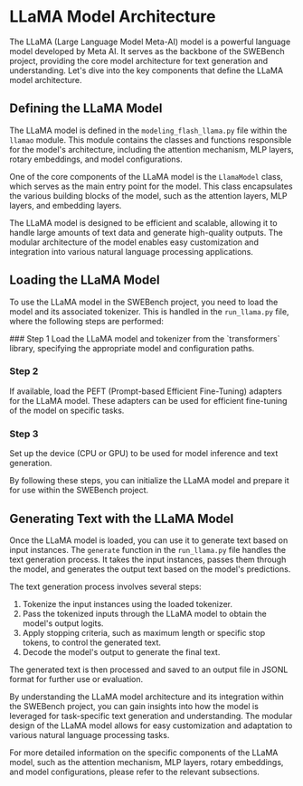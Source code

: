 
# LLaMA Model Architecture

The LLaMA (Large Language Model Meta-AI) model is a powerful language model developed by Meta AI. It serves as the backbone of the SWEBench project, providing the core model architecture for text generation and understanding. Let's dive into the key components that define the LLaMA model architecture.

## Defining the LLaMA Model
The LLaMA model is defined in the `modeling_flash_llama.py` file within the `llamao` module. This module contains the classes and functions responsible for the model's architecture, including the attention mechanism, MLP layers, rotary embeddings, and model configurations.

One of the core components of the LLaMA model is the `LlamaModel` class, which serves as the main entry point for the model. This class encapsulates the various building blocks of the model, such as the attention layers, MLP layers, and embedding layers.

<Callout type="info">
The LLaMA model is designed to be efficient and scalable, allowing it to handle large amounts of text data and generate high-quality outputs. The modular architecture of the model enables easy customization and integration into various natural language processing applications.
</Callout>

## Loading the LLaMA Model
To use the LLaMA model in the SWEBench project, you need to load the model and its associated tokenizer. This is handled in the `run_llama.py` file, where the following steps are performed:

<Steps>
### Step 1
Load the LLaMA model and tokenizer from the `transformers` library, specifying the appropriate model and configuration paths.

### Step 2
If available, load the PEFT (Prompt-based Efficient Fine-Tuning) adapters for the LLaMA model. These adapters can be used for efficient fine-tuning of the model on specific tasks.

### Step 3
Set up the device (CPU or GPU) to be used for model inference and text generation.
</Steps>

By following these steps, you can initialize the LLaMA model and prepare it for use within the SWEBench project.

## Generating Text with the LLaMA Model
Once the LLaMA model is loaded, you can use it to generate text based on input instances. The `generate` function in the `run_llama.py` file handles the text generation process. It takes the input instances, passes them through the model, and generates the output text based on the model's predictions.

The text generation process involves several steps:

1. Tokenize the input instances using the loaded tokenizer.
2. Pass the tokenized inputs through the LLaMA model to obtain the model's output logits.
3. Apply stopping criteria, such as maximum length or specific stop tokens, to control the generated text.
4. Decode the model's output to generate the final text.

The generated text is then processed and saved to an output file in JSONL format for further use or evaluation.

By understanding the LLaMA model architecture and its integration within the SWEBench project, you can gain insights into how the model is leveraged for task-specific text generation and understanding. The modular design of the LLaMA model allows for easy customization and adaptation to various natural language processing tasks.

For more detailed information on the specific components of the LLaMA model, such as the attention mechanism, MLP layers, rotary embeddings, and model configurations, please refer to the relevant subsections.
